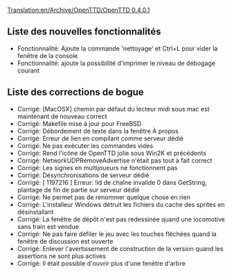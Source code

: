 [[Translation:en/Archive/OpenTTD/OpenTTD 0.4.0.1]]


{{fr/Archive/OpenTTD/Livraison|prec=en/Archive/OpenTTD/OpenTTD 0.4.0|suiv=en/Archive/OpenTTD/OpenTTD 0.4.5|date=21/05/2005}}

==Liste des nouvelles fonctionnalités==
*Fonctionnalité: Ajoute la commande 'nettoyage' et Ctrl+L pour vider la fenêtre de la console
*Fonctionnalité: ajoute la possibilité d'imprimer le niveau de débogage courant

==Liste des corrections de bogue==
*Corrigé: [MacOSX] chemin par défaut du lecteur midi sous mac est maintenant de nouveau correct
*Corrigé: Makefile mise à jour pour FreeBSD
*Corrigé: Débordement de texte dans la fenêtre À propos
*Corrigé: Erreur de lien en compilant comme serveur dédié
*Corrigé: Ne pas exécuter les commandes vides
*Corrigé: Rend l'icône de OpenTTD jolie sous Win2K et précédents
*Corrigé: NetworkUDPRemoveAdvertise n'était pas tout à fait correct
*Corrigé: Les signes en multijoueurs ne fonctionnent pas
*Corrigé: Désynchronisations de serveur dédié
*Corrigé: [ 1197216 ] Erreur: !id de chaîne invalide 0 dans GetString, plantage de fin de partie sur serveur dédié
*Corrigé: Ne permet pas de renommer quelque chose en rien
*Corrigé: L'installeur Windows détruit les fichiers du cache des sprites en désinstallant
*Corrigé: La fenêtre de dépôt n'est pas redessinée quand une locomotive sans train est vendue
*Corrigé: Ne pas faire défiler le jeu avec les touches fléchées quand la fenêtre de discussion est ouverte
*Corrigé: Enlever l'avertissement de construction de la version quand les assertions ne sont plus actives
*Corrigé: Il était possible d'ouvrir plus d'une fenêtre d'arbre